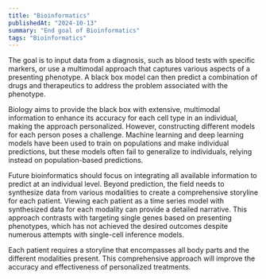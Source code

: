 ```yaml
---
title: "Bioinformatics"
publishedAt: "2024-10-13"
summary: "End goal of Bioinformatics"
tags: "Bioinformatics"
---
```



The goal is to input data from a diagnosis, such as blood tests with specific markers, or use a multimodal approach that captures various aspects of a presenting phenotype. A black box model can then predict a combination of drugs and therapeutics to address the problem associated with the phenotype.

Biology aims to provide the black box with extensive, multimodal information to enhance its accuracy for each cell type in an individual, making the approach personalized. However, constructing different models for each person poses a challenge. Machine learning and deep learning models have been used to train on populations and make individual predictions, but these models often fail to generalize to individuals, relying instead on population-based predictions.

Future bioinformatics should focus on integrating all available information to predict at an individual level. Beyond prediction, the field needs to synthesize data from various modalities to create a comprehensive storyline for each patient. Viewing each patient as a time series model with synthesized data for each modality can provide a detailed narrative. This approach contrasts with targeting single genes based on presenting phenotypes, which has not achieved the desired outcomes despite numerous attempts with single-cell inference models.

Each patient requires a storyline that encompasses all body parts and the different modalities present. This comprehensive approach will improve the accuracy and effectiveness of personalized treatments.
